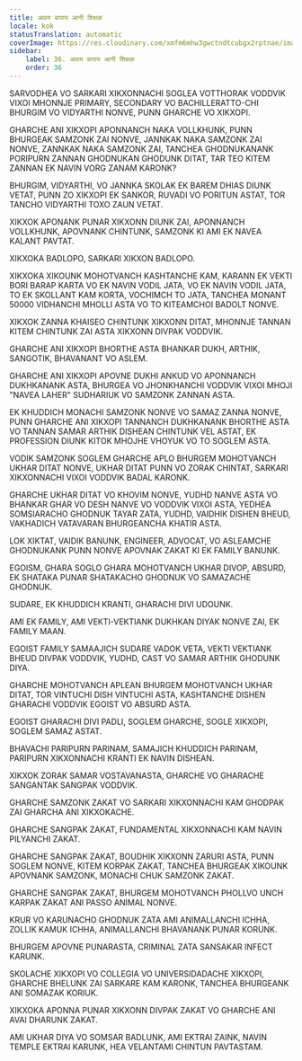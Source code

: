 ```yaml
---
title: आवय बापाय आनी शिक्षक
locale: kok
statusTranslation: automatic
coverImage: https://res.cloudinary.com/xmfm6mhw3gwctndtcubgx2rptnae/image/upload/v1740337243/small_cover_educacion_fundamental_a051170f1c.webp
sidebar:
    label: 36. आवय बापाय आनी शिक्षक
    order: 36
---
```

SARVODHEA VO SARKARI XIKXONNACHI SOGLEA VOTTHORAK VODDVIK VIXOI MHONNJE PRIMARY, SECONDARY VO BACHILLERATTO-CHI BHURGIM VO VIDYARTHI NONVE, PUNN GHARCHE VO XIKXOPI.

GHARCHE ANI XIKXOPI APONNANCH NAKA VOLLKHUNK, PUNN BHURGEAK SAMZONK ZAI NONVE, JANNKAK NAKA SAMZONK ZAI NONVE, ZANNKAK NAKA SAMZONK ZAI, TANCHEA GHODNUKANANK PORIPURN ZANNAN GHODNUKAN GHODUNK DITAT, TAR TEO KITEM ZANNAN EK NAVIN VORG ZANAM KARONK?

BHURGIM, VIDYARTHI, VO JANNKA SKOLAK EK BAREM DHIAS DIUNK VETAT, PUNN ZO XIKXOPI EK SANKOR, RUVADI VO PORITUN ASTAT, TOR TANCHO VIDYARTHI TOXO ZAUN VETAT.

XIKXOK APONANK PUNAR XIKXONN DIUNK ZAI, APONNANCH VOLLKHUNK, APOVNANK CHINTUNK, SAMZONK KI AMI EK NAVEA KALANT PAVTAT.

XIKXOKA BADLOPO, SARKARI XIKXON BADLOPO.

XIKXOKA XIKOUNK MOHOTVANCH KASHTANCHE KAM, KARANN EK VEKTI BORI BARAP KARTA VO EK NAVIN VODIL JATA, VO EK NAVIN VODIL JATA, TO EK SKOLLANT KAM KORTA, VOCHIMCH TO JATA, TANCHEA MONANT 50000 VIDHANCHI MHOLLI ASTA VO TO KITEAMCHOI BADOLT NONVE.

XIKXOK ZANNA KHAISEO CHINTUNK XIKXONN DITAT, MHONNJE TANNAN KITEM CHINTUNK ZAI ASTA XIKXONN DIVPAK VODDVIK.

GHARCHE ANI XIKXOPI BHORTHE ASTA BHANKAR DUKH, ARTHIK, SANGOTIK, BHAVANANT VO ASLEM.

GHARCHE ANI XIKXOPI APOVNE DUKHI ANKUD VO APONNANCH DUKHKANANK ASTA, BHURGEA VO JHONKHANCHI VODDVIK VIXOI MHOJI "NAVEA LAHER" SUDHARIUK VO SAMZONK ZANNAN ASTA.

EK KHUDDICH MONACHI SAMZONK NONVE VO SAMAZ ZANNA NONVE, PUNN GHARCHE ANI XIKXOPI TANNANCH DUKHKANANK BHORTHE ASTA VO TANNAN SAMAR ARTHIK DISHEAN CHINTUNK VEL ASTAT, EK PROFESSION DIUNK KITOK MHOJHE VHOYUK VO TO SOGLEM ASTA.

VODIK SAMZONK SOGLEM GHARCHE APLO BHURGEM MOHOTVANCH UKHAR DITAT NONVE, UKHAR DITAT PUNN VO ZORAK CHINTAT, SARKARI XIKXONNACHI VIXOI VODDVIK BADAL KARONK.

GHARCHE UKHAR DITAT VO KHOVIM NONVE, YUDHD NANVE ASTA VO BHANKAR GHAR VO DESH NANVE VO VODDVIK VIXOI ASTA, YEDHEA SOMSIARACHO GHODNUK TAYAR ZATA, YUDHD, VAIDHIK DISHEN BHEUD, VAKHADICH VATAVARAN BHURGEANCHA KHATIR ASTA.

LOK XIKTAT, VAIDIK BANUNK, ENGINEER, ADVOCAT, VO ASLEAMCHE GHODNUKANK PUNN NONVE APOVNAK ZAKAT KI EK FAMILY BANUNK.

EGOISM, GHARA SOGLO GHARA MOHOTVANCH UKHAR DIVOP, ABSURD, EK SHATAKA PUNAR SHATAKACHO GHODNUK VO SAMAZACHE GHODNUK.

SUDARE, EK KHUDDICH KRANTI, GHARACHI DIVI UDOUNK.

AMI EK FAMILY, AMI VEKTI-VEKTIANK DUKHKAN DIYAK NONVE ZAI, EK FAMILY MAAN.

EGOIST FAMILY SAMAAJICH SUDARE VADOK VETA, VEKTI VEKTIANK BHEUD DIVPAK VODDVIK, YUDHD, CAST VO SAMAR ARTHIK GHODUNK DIYA.

GHARCHE MOHOTVANCH APLEAN BHURGEM MOHOTVANCH UKHAR DITAT, TOR VINTUCHI DISH VINTUCHI ASTA, KASHTANCHE DISHEN GHARACHI VODDVIK EGOIST VO ABSURD ASTA.

EGOIST GHARACHI DIVI PADLI, SOGLEM GHARCHE, SOGLE XIKXOPI, SOGLEM SAMAZ ASTAT.

BHAVACHI PARIPURN PARINAM, SAMAJICH KHUDDICH PARINAM, PARIPURN XIKXONNACHI KRANTI EK NAVIN DISHEAN.

XIKXOK ZORAK SAMAR VOSTAVANASTA, GHARCHE VO GHARACHE SANGANTAK SANGPAK VODDVIK.

GHARCHE SAMZONK ZAKAT VO SARKARI XIKXONNACHI KAM GHODPAK ZAI GHARCHA ANI XIKXOKACHE.

GHARCHE SANGPAK ZAKAT, FUNDAMENTAL XIKXONNACHI KAM NAVIN PILYANCHI ZAKAT.

GHARCHE SANGPAK ZAKAT, BOUDHIK XIKXONN ZARURI ASTA, PUNN SOGLEM NONVE, KITEM KORPAK ZAKAT, TANCHEA BHURGEAK XIKOUNK APOVNANK SAMZONK, MONACHI CHUK SAMZONK ZAKAT.

GHARCHE SANGPAK ZAKAT, BHURGEM MOHOTVANCH PHOLLVO UNCH KARPAK ZAKAT ANI PASSO ANIMAL NONVE.

KRUR VO KARUNACHO GHODNUK ZATA AMI ANIMALLANCHI ICHHA, ZOLLIK KAMUK ICHHA, ANIMALLANCHI BHAVANANK PUNAR KORUNK.

BHURGEM APOVNE PUNARASTA, CRIMINAL ZATA SANSAKAR INFECT KARUNK.

SKOLACHE XIKXOPI VO COLLEGIA VO UNIVERSIDADACHE XIKXOPI, GHARCHE BHELUNK ZAI SARKARE KAM KARONK, TANCHEA BHURGEANK ANI SOMAZAK KORIUK.

XIKXOKA APONNA PUNAR XIKXONN DIVPAK ZAKAT VO GHARCHE ANI AVAI DHARUNK ZAKAT.

AMI UKHAR DIYA VO SOMSAR BADLUNK, AMI EKTRAI ZAINK, NAVIN TEMPLE EKTRAI KARUNK, HEA VELANTAMI CHINTUN PAVTASTAM.

